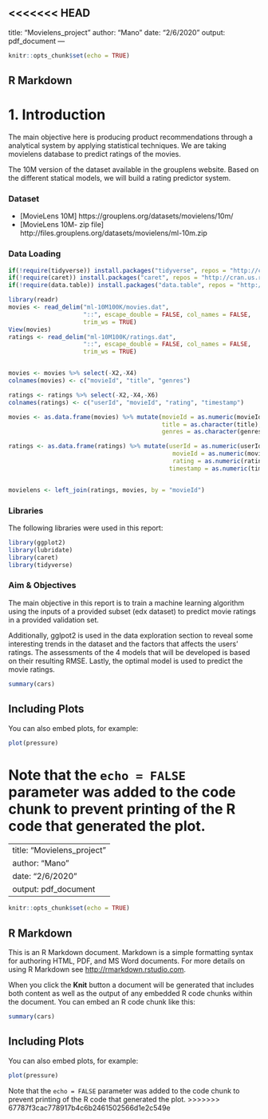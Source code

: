 <<<<<<< HEAD
---
title: "Movielens_project"
author: "Mano"
date: "2/6/2020"
output: pdf_document
---

```{r setup, include=FALSE}
knitr::opts_chunk$set(echo = TRUE)
```

## R Markdown
# 1. Introduction

The main objective here is producing product recommendations through a analytical system by applying statistical techniques. We are taking movielens database to predict ratings of the movies.

The 10M version of the dataset available in the grouplens website. Based on the different statical models, we will build a rating predictor system. 

### Dataset
- [MovieLens 10M] https://grouplens.org/datasets/movielens/10m/
- [MovieLens 10M- zip file] http://files.grouplens.org/datasets/movielens/ml-10m.zip

### Data Loading

```{r data_load, warning=FALSE, error=FALSE, message=FALSE}
if(!require(tidyverse)) install.packages("tidyverse", repos = "http://cran.us.r-project.org")
if(!require(caret)) install.packages("caret", repos = "http://cran.us.r-project.org")
if(!require(data.table)) install.packages("data.table", repos = "http://cran.us.r-project.org")

library(readr)
movies <- read_delim("ml-10M100K/movies.dat", 
                     "::", escape_double = FALSE, col_names = FALSE, 
                     trim_ws = TRUE)
View(movies)
ratings <- read_delim("ml-10M100K/ratings.dat", 
                     "::", escape_double = FALSE, col_names = FALSE, 
                     trim_ws = TRUE)


movies <- movies %>% select(-X2,-X4)
colnames(movies) <- c("movieId", "title", "genres")

ratings <- ratings %>% select(-X2,-X4,-X6)
colnames(ratings) <- c("userId", "movieId", "rating", "timestamp")

movies <- as.data.frame(movies) %>% mutate(movieId = as.numeric(movieId)[movieId],
                                           title = as.character(title),
                                           genres = as.character(genres))

ratings <- as.data.frame(ratings) %>% mutate(userId = as.numeric(userId),
                                              movieId = as.numeric(movieId),
                                              rating = as.numeric(rating),
                                             timestamp = as.numeric(timestamp))


movielens <- left_join(ratings, movies, by = "movieId")


```

### Libraries

The following libraries were used in this report:
```{r libs, warning=FALSE, error=FALSE, message=FALSE}
library(ggplot2)
library(lubridate)
library(caret)
library(tidyverse)
```

### Aim & Objectives

The main objective in this report is to train a machine learning algorithm using the inputs of a provided subset (edx dataset) to predict movie ratings in a provided validation set.

Additionally, gglpot2 is used in the data exploration section to reveal some interesting trends in the dataset and the factors that affects the users' ratings.  The  assessments of the 4 models that will be developed is based on their resulting RMSE. Lastly, the optimal model is used to predict the movie ratings.

```{r cars}
summary(cars)
```

## Including Plots

You can also embed plots, for example:

```{r pressure, echo=FALSE}
plot(pressure)
```

Note that the `echo = FALSE` parameter was added to the code chunk to prevent printing of the R code that generated the plot.
=======
---
title: "Movielens_project"
author: "Mano"
date: "2/6/2020"
output: pdf_document
---

```{r setup, include=FALSE}
knitr::opts_chunk$set(echo = TRUE)
```

## R Markdown

This is an R Markdown document. Markdown is a simple formatting syntax for authoring HTML, PDF, and MS Word documents. For more details on using R Markdown see <http://rmarkdown.rstudio.com>.

When you click the **Knit** button a document will be generated that includes both content as well as the output of any embedded R code chunks within the document. You can embed an R code chunk like this:

```{r cars}
summary(cars)
```

## Including Plots

You can also embed plots, for example:

```{r pressure, echo=FALSE}
plot(pressure)
```

Note that the `echo = FALSE` parameter was added to the code chunk to prevent printing of the R code that generated the plot.
>>>>>>> 67787f3cac778917b4c6b2461502566d1e2c549e
